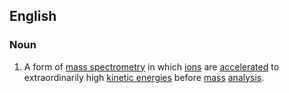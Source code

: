 ==English==

===Noun===
{{wikipedia}}
{{en-noun|head=[[accelerator]] [[mass]] [[spectrometry]]|-}}
# {{label|en|physics}} A form of [[mass spectrometry]] in which [[ion]]s are [[accelerate]]d to extraordinarily high [[kinetic energy|kinetic energies]] before [[mass]] [[analysis]].